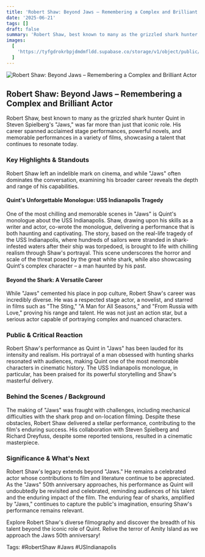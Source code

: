 ```yaml
---
title: 'Robert Shaw: Beyond Jaws – Remembering a Complex and Brilliant Actor'
date: '2025-06-21'
tags: []
draft: false
summary: 'Robert Shaw, best known to many as the grizzled shark hunter Quint in Steven Spielberg''s "Jaws," was far more than just that iconic role. His career spanned acclaimed stage performances, powerful novels, and memorable performances in a variety of films, showcasing a talent that continues to resonate today.'
images:
  [
    'https://tyfgdrokrbpjdmdmfldd.supabase.co/storage/v1/object/public/image/2025-06-21-00-04-01-373-04-00.jpg',
  ]
---
```


![Robert Shaw: Beyond Jaws – Remembering a Complex and Brilliant Actor](https://tyfgdrokrbpjdmdmfldd.supabase.co/storage/v1/object/public/image/2025-06-21-00-04-01-373-04-00.jpg)

## Robert Shaw: Beyond Jaws – Remembering a Complex and Brilliant Actor

Robert Shaw, best known to many as the grizzled shark hunter Quint in Steven Spielberg's "Jaws," was far more than just that iconic role. His career spanned acclaimed stage performances, powerful novels, and memorable performances in a variety of films, showcasing a talent that continues to resonate today.

### Key Highlights & Standouts

Robert Shaw left an indelible mark on cinema, and while "Jaws" often dominates the conversation, examining his broader career reveals the depth and range of his capabilities.

#### Quint's Unforgettable Monologue: USS Indianapolis Tragedy

One of the most chilling and memorable scenes in "Jaws" is Quint's monologue about the USS Indianapolis. Shaw, drawing upon his skills as a writer and actor, co-wrote the monologue, delivering a performance that is both haunting and captivating. The story, based on the real-life tragedy of the USS Indianapolis, where hundreds of sailors were stranded in shark-infested waters after their ship was torpedoed, is brought to life with chilling realism through Shaw's portrayal. This scene underscores the horror and scale of the threat posed by the great white shark, while also showcasing Quint's complex character – a man haunted by his past.

#### Beyond the Shark: A Versatile Career

While "Jaws" cemented his place in pop culture, Robert Shaw's career was incredibly diverse. He was a respected stage actor, a novelist, and starred in films such as "The Sting," "A Man for All Seasons," and "From Russia with Love," proving his range and talent. He was not just an action star, but a serious actor capable of portraying complex and nuanced characters.

### Public & Critical Reaction

Robert Shaw's performance as Quint in "Jaws" has been lauded for its intensity and realism. His portrayal of a man obsessed with hunting sharks resonated with audiences, making Quint one of the most memorable characters in cinematic history. The USS Indianapolis monologue, in particular, has been praised for its powerful storytelling and Shaw's masterful delivery.

### Behind the Scenes / Background

The making of "Jaws" was fraught with challenges, including mechanical difficulties with the shark prop and on-location filming. Despite these obstacles, Robert Shaw delivered a stellar performance, contributing to the film's enduring success. His collaboration with Steven Spielberg and Richard Dreyfuss, despite some reported tensions, resulted in a cinematic masterpiece.

### Significance & What's Next

Robert Shaw's legacy extends beyond "Jaws." He remains a celebrated actor whose contributions to film and literature continue to be appreciated. As the "Jaws" 50th anniversary approaches, his performance as Quint will undoubtedly be revisited and celebrated, reminding audiences of his talent and the enduring impact of the film. The enduring fear of sharks, amplified by "Jaws," continues to capture the public's imagination, ensuring Shaw's performance remains relevant.

Explore Robert Shaw's diverse filmography and discover the breadth of his talent beyond the iconic role of Quint. Relive the terror of Amity Island as we approach the Jaws 50th anniversary!

Tags: #RobertShaw #Jaws #USIndianapolis
